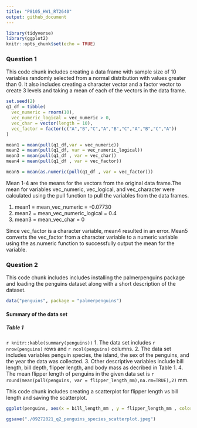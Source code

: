 ```yaml
---
title: "P8105_HW1_RT2640"
output: github_document
---
```


```r
library(tidyverse)
library(ggplot2)
knitr::opts_chunk$set(echo = TRUE)
```

### Question 1
This code chunk includes creating a data frame with sample size of 10 variables randomly selected from a normal distribution with values greater than 0. It also includes creating a character vector and a factor vector to create 3 levels and taking a mean of each of the vectors in the data frame.

```r
set.seed(2)
q1_df = tibble(
  vec_numeric = rnorm(10),
  vec_numeric_logical = vec_numeric > 0,
  vec_char = vector(length = 10),
  vec_factor = factor(c("A","B","C","A","B","C","A","B","C","A"))
)
```

```r

mean1 = mean(pull(q1_df,var = vec_numeric))
mean2 = mean(pull(q1_df, var = vec_numeric_logical))
mean3 = mean(pull(q1_df , var = vec_char))
mean4 = mean(pull(q1_df , var = vec_factor))

mean5 = mean(as.numeric(pull(q1_df , var = vec_factor)))
```

Mean 1-4 are the means for the vectors from the original data frame.The mean for variables vec_numeric, vec_logical, and vec_character were calculated using the pull function to pull the variables from the data frames.

1. mean1 = mean_vec_numeric = -0.07730
2. mean2 = mean_vec_numeric_logical = 0.4
3. mean3 = mean_vec_char = 0

Since vec_factor is a character variable, mean4 resulted in an error. Mean5 converts the vec_factor from a character variable to a numeric variable using the as.numeric function to successfully output the mean for the variable.

### Question 2 
This code chunk includes includes installing the palmerpenguins package and loading the penguins dataset along with a short description of the dataset.

```r

data("penguins", package = "palmerpenguins")

```

#### Summary of the data set 
##### Table 1

`r knitr::kable(summary(penguins))`
1. The data set includes `r nrow(penguins)` rows and `r ncol(penguins)` columns. 
2. The data set includes variables penguin species, the island, the sex of the penguins, and the year the data was collected.
3. Other descriptive variables include bill length, bill depth, flipper length, and body mass as decribed in Table 1.
4. The mean flipper length of penguins in the given data set is `r round(mean(pull(penguins, var = flipper_length_mm),na.rm=TRUE),2)` mm.

This code chunk includes creating a scatterplot for flipper length vs bill length and saving the scatterplot.


```r

ggplot(penguins, aes(x = bill_length_mm , y = flipper_length_mm , color = species)) + geom_point()

ggsave("./09272021_q2_penguins_species_scatterplot.jpeg")
```


